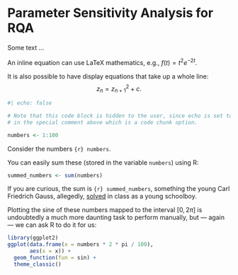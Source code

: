 
# Parameter Sensitivity Analysis for RQA

Some text ...

An inline equation can use LaTeX mathematics, e.g., $f(t) = t^2 e^{-2t}$.

It is also possible to have display equations that take up a whole line:
$$
  z_n = z_{n + 1}^2 + c.
$$

```r
#| echo: false

# Note that this code block is hidden to the user, since echo is set to false
# in the special comment above which is a code chunk option.

numbers <- 1:100
```

Consider the numbers `{r} numbers`.

You can easily sum these (stored in the variable `numbers`) using R:

```r
summed_numbers <- sum(numbers)
```

If you are curious, the sum is `{r} summed_numbers`, something the young
Carl Friedrich Gauss, allegedly,
[solved](https://www.americanscientist.org/article/gausss-day-of-reckonin) in
class as a young schoolboy.

Plotting the sine of these numbers mapped to the interval $[0, 2\pi]$ is
undoubtedly a much more daunting task to perform manually, but --- again --- we
can ask R to do it for us:

```r
library(ggplot2)
ggplot(data.frame(x = numbers * 2 * pi / 100),
       aes(x = x)) +
  geom_function(fun = sin) +
  theme_classic()
```

